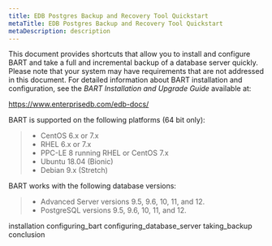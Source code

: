 ```yaml
---
title: EDB Postgres Backup and Recovery Tool Quickstart
metaTitle: EDB Postgres Backup and Recovery Tool Quickstart
metaDescription: description
---
```


This document provides shortcuts that allow you to install and configure
BART and take a full and incremental backup of a database server
quickly. Please note that your system may have requirements that are not
addressed in this document. For detailed information about BART
installation and configuration, see the *BART Installation and Upgrade
Guide* available at:

<https://www.enterprisedb.com/edb-docs/>

BART is supported on the following platforms (64 bit only):

>   - CentOS 6.x or 7.x
>   - RHEL 6.x or 7.x
>   - PPC-LE 8 running RHEL or CentOS 7.x
>   - Ubuntu 18.04 (Bionic)
>   - Debian 9.x (Stretch)

BART works with the following database versions:

>   - Advanced Server versions 9.5, 9.6, 10, 11, and 12.
>   - PostgreSQL versions 9.5, 9.6, 10, 11, and 12.

<div class="toctree" data-maxdepth="5">

installation configuring_bart configuring_database_server
taking_backup conclusion

</div>
